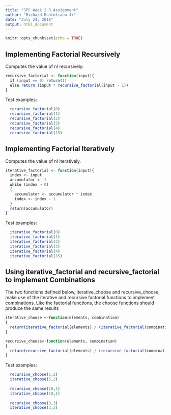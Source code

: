 ---
title: "SPS Week 2 R Assignment"
author: "Richard Pantoliano Jr"
date: "July 24, 2016"
output: html_document
---

```{r setup, include=FALSE}
knitr::opts_chunk$set(echo = TRUE)
```


## Implementing Factorial Recursively
Computes the value of n! recursively.
```{r recursive_factorial}
recursive_factorial <- function(input){
  if (input == 0) return(1)
  else return (input * recursive_factorial(input - 1))
}
```
Test examples:
```{r }
  recursive_factorial(0)
  recursive_factorial(1)
  recursive_factorial(2)
  recursive_factorial(3)
  recursive_factorial(4)
  recursive_factorial(15)

```


## Implementing Factorial Iteratively
Computes the value of n! iteratively.
```{r iterative_factorial}
iterative_factorial <- function(input){
  index <- input
  accumulator <- 1
  while (index > 0)
  {
    accumulator <- accumulator * index
    index <- index - 1
  }
  return(accumulator)
}
```
Test examples:
```{r }
  iterative_factorial(0)
  iterative_factorial(1)
  iterative_factorial(2)
  iterative_factorial(3)
  iterative_factorial(4)
  iterative_factorial(15)

```

## Using iterative_factorial and recursive_factorial to implement Combinations
The two functions defined below, iterative_choose and recursive_choose, make use of the iterative and recursive factorial functions to implement combinations.  Like the factorial functions, the choose functions should produce the same results

```{r iterative_choose}
iterative_choose <-function(elements, combination)
{
  return(iterative_factorial(elements) / (iterative_factorial(combination) * iterative_factorial(elements - combination) ) )
}
```

```{r recursive_choose}
recursive_choose<-function(elements, combination)
{
  return(recursive_factorial(elements) / (recursive_factorial(combination) * recursive_factorial(elements - combination) ) )
}
```

Test examples:
```{r }
  recursive_choose(5,2)
  iterative_choose(5,2)
  
  recursive_choose(10,1)
  iterative_choose(10,1)
  
  recursive_choose(3,3)
  iterative_choose(3,3)

```
